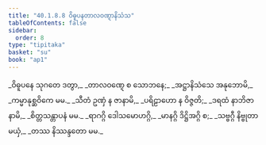 ```yaml
---
title: "40.1.8.8 ဝိဓူပနတာလဝဏ္ဋာနိသံသ"
tableOfContents: false
sidebar:
  order: 8
type: "tipitaka"
basket: "su"
book: "ap1"
---
```



<DynamicBreadcrumb />

<Division number="114" book="ap1" e="ch" v="20" p="360">

<Paragraph number="4411" type="verses" book="ap1">
_ဝိဓူပနေ သုဂတေ ဒတွာ,_  
_တာလဝဏ္ဋေ စ သောဘနေ;_  
_အဋ္ဌာနိသံသေ အနုဘောမိ,_  
_ကမ္မာနုစ္ဆဝိကေ မမ._  

</Paragraph>

</Division>
<Division number="115" book="ap1" e="ch" v="20" p="360">

<Paragraph number="4412" type="verses" book="ap1">
_သီတံ ဥဏှံ န ဇာနာမိ,_  
_ပရိဠာဟော န ဝိဇ္ဇတိ;_  
_ဒရထံ နာဘိဇာနာမိ,_  
_စိတ္တသန္တာပနံ မမ._  

</Paragraph>

</Division>
<Division number="116" book="ap1" e="ch" v="20" p="361">

<Paragraph number="4413" type="verses" book="ap1">
_ရာဂဂ္ဂိ ဒေါသမောဟဂ္ဂိ,_  
_မာနဂ္ဂိ ဒိဋ္ဌိအဂ္ဂိ စ;_  
_သဗ္ဗဂ္ဂီ နိဗ္ဗုတာ မယှံ,_  
_တဿ နိဿန္ဒတော မမ._
</Paragraph>
</Division>